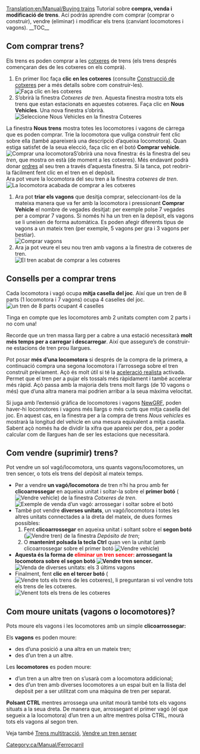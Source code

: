 [[Translation:en/Manual/Buying trains]]
{{ca/Manual/Tutorial/Tutorial}}
Tutorial sobre '''compra, venda i modificació de trens'''. Ací podràs aprendre com comprar (comprar o construir), vendre (eliminar) i modificar els trens (canviant locomotores i vagons).
__TOC__ 
==Com comprar trens?==
Els trens es poden comprar a les [[ca/Manual/Cotxeres i depòsits|cotxeres]] de trens (els trens després començaran des de les cotxeres on els comprà).
#En primer lloc faça '''clic en les cotxeres''' (consulte [[ca/Construcció de cotxeres|Construcció de cotxeres]] per a més detalls sobre com construir-les).<br/>[[File:en/Manual/BuildTrainTutorial1.png|none|frame|Faça clic en les cotxeres]]
#S’obrirà la finestra ''Cotxeres de tren''. Aquesta finestra mostra tots els trens que estan estacionats en aquestes cotxeres. Faça clic en '''Nous Vehicles'''. Una nova finestra  s’obrirà.<br/>[[File:ca/Manual/BuildTrainTutorial2.png|none|frame|Seleccione Nous Vehicles en la finestra Cotxeres]]
La finestra '''Nous trens''' mostra totes les locomotores i vagons de càrrega que es poden comprar. Trie la locomotora que vullga construir fent clic sobre ella (també apareixerà una descripció d’aqueixa locomotora). Quan estiga satisfet de la seua elecció, faça clic en el botó '''Comprar vehicle'''.<br/>[[File:ca/Manual/BuildTrainTutorial3.png|none|frame|Comprar una locomotora]]S’obrirà una nova finestra: és la finestra del seu ''tren'', que mostra on està (de moment a les cotxeres). Més endavant podrà donar [[ca/Manual/Ordres|ordres]] al seu tren a través d’aquesta finestra. Si la tanca, pot reobrir-la fàcilment fent clic en el tren en el depòsit.<br/>Ara pot veure la locomotora del seu tren a la finestra ''cotxeres de tren''.<br/>[[File:ca/Manual/BuildTrainTutorial4.png|none|frame|La locomotora acabada de comprar a les cotxeres]]
#Ara pot '''triar els vagons''' que desitja comprar, seleccionant-los de la mateixa manera que va fer amb la locomotora i pressionant '''Comprar Vehicle''' el nombre de vegades desitjat: per exemple polse 7 vegades per a comprar 7 vagons. Si només hi ha un tren en la depòsit, els vagons se li uneixen de forma automàtica. Es poden afegir diferents tipus de vagons a un mateix tren (per exemple, 5 vagons per gra i 3 vagons per bestiar).<br/>[[File:ca/Manual/BuildTrainTutorial6.png|none|frame|Comprar vagons]]
#Ara ja pot veure el seu nou tren amb vagons a la finestra de cotxeres de tren.<br/>[[File:es/Manual/BuildTrainTutorial7.png|none|frame|El tren acabat de comprar a les cotxeres]]

==Consells per a comprar trens==
Cada locomotora i vagó ocupa '''mitja casella del joc'''. Així que un tren de 8 parts (1 locomotora i 7 vagons) ocupa 4 caselles del joc.
[[File:en/Manual/BuildTrainTutorial8.png|none|frame|un tren de 8 parts ocupant 4 caselles]]

Tinga en compte que les locomotores amb 2 unitats compten com 2 parts i no com una!

Recorde que un tren massa llarg per a cabre a una estació necessitarà '''molt més temps per a carregar i descarregar'''. Així que assegure’s de construir-ne estacions de tren prou llargues.

Pot posar '''més d’una locomotora''' si després de la compra de la primera, a continuació compra una segona locomotora i l’arrossega sobre el tren construït prèviament. Açò és molt útil si té la [[ca/Acceleració realista|aceleració realista]] activada. Permet que el tren per a pujar els tossals més ràpidament i també accelerar més ràpid. Açò passa amb la majoria dels trens molt llargs (de 10 vagons o més) que d’una altra manera mai podrien arribar a la seua màxima velocitat.

Si juga amb l’extensió gràfica de locomotores i vagons [[ca/NewGRF|NewGRF]], poden haver-hi locomotores i vagons més llargs o més curts que mitja casella del joc. En aquest cas, en la finestra per a la compra de trens ''Nous vehicles'' es mostrarà la longitud del vehicle en una mesura equivalent a mitja casella. Sabent açò només ha de dividir la xifra que apareix per dos, per a poder calcular com de llargues han de ser les estacions que necessitarà.

==Com vendre (suprimir) trens?==
Pot vendre un sol vagó/locomotora, uns quants vagons/locomotores, un tren sencer, o tots els trens del depòsit al mateix temps.

* Per a vendre '''un vagó/locomotora''' de tren n’hi ha prou amb fer '''clicoarrossegar''' en aqueixa unitat i soltar-la sobre el '''primer botó''' ([[File:en/Manual/SellTrainVehicle.png|Vendre vehicle]]) de la finestra ''Cotxeres de tren''.<br/>[[File:ca/Manual/BuildTrainTutorial9.png|none|frame|Exemple de venda d’un vagó: arrossegar i soltar sobre el botó]]
* També pot vendre '''diverses unitats''', un vagó/locomotora i totes les altres unitats connectades a la dreta del mateix, de dues formes possibles:
*# Fent '''clicoarrossegar''' en aqueixa unitat i soltant sobre el '''segon botó''' ([[File:en/Manual/SellEntireTrain.png|Vendre tren]]) de la finestra ''Depósito de tren'';
*# O '''mantenint polsada la tecla Ctrl''' quan ven la unitat (amb clicoarrossegar sobre el primer botó [[File:en/Manual/SellTrainVehicle.png|Vendre vehicle]])
* '''Aquesta és la forma de <font color='red'>eliminar un tren sencer:</font> arrossegant la locomotora sobre el segon botó [[File:en/Manual/SellEntireTrain.png|Vendre tren sencer]].'''<br/>[[File:ca/Manual/BuildTrainTutorial10.png|none|frame|Venda de diverses unitats: els 3 últims vagons]]
* Finalment, fent '''clic en el tercer botó''' ([[File:en/Manual/SellAllTrains.png|Vendre tots els trens de les cotxeres]]), li preguntaran si vol vendre tots els trens de les cotxeres.<br/>[[File:ca/Manual/BuildTrainTutorial11.png|none|frame|Venent tots els trens de les cotxeres]]

==Com moure unitats (vagons o locomotores)?==
Pots moure els vagons i les locomotores amb un simple '''clicoarrossegar:'''

Els '''vagons''' es poden moure:
* des d’una posició a una altra en un mateix tren;
* des d’un tren a un altre.
Les '''locomotores''' es poden moure:
* d’un tren a un altre tren on s’usarà com a locomotora addicional;
* des d’un tren amb diverses locomotores a un espai buit en la llista del depòsit per a ser utilitzat com una màquina de tren per separat.

'''Polsant CTRL''' mentres arrossega una unitat mourà també tots els vagons situats a la seua dreta. De manera que, arrossegant el primer vagó (el que segueix a la locomotora) d’un tren a un altre mentres polsa CTRL, mourà tots els vagons al segon tren.

Veja també [[ca/Trens multitracció|Trens multitracció]], [[ca/Vendre un tren senser|Vendre un tren senser]]

[[Category:ca/Manual/Ferrocarril]]